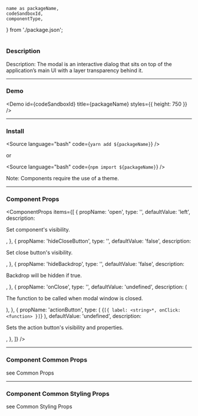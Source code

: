 <!---

React Components Blocks: https://github.com/storybookjs/storybook/blob/master/addons/docs/docs/docspage.md#slot-values

CSF Stories with arbitrary MDX: https://github.com/storybookjs/storybook/blob/master/addons/docs/docs/recipes.md#csf-stories-with-arbitrary-mdx

Note that in contrast to other examples, the MDX file suffix is .mdx rather than .stories.mdx. This key difference means that the file will be loaded with the default MDX loader rather than Storybook's CSF loader, which has several implications:

You shouldn't provide a Meta declaration.
You can refer to existing stories (i.e. <Story id="...">) but cannot define new stories (i.e. <Story name="...">).
The documentation gets exported as the default export (MDX default) rather than as a parameter hanging off the default export (CSF).

-->



	name as packageName,
	codeSandboxId,
	componentType,
} from './package.json';

<h1 style={{ marginBottom: '50px', textTransform: 'capitalize' }}>
	<ComponentTitle packageName={packageName} componentType={componentType} />
</h1>

<PackageLinks packageName={packageName} componentType={componentType} />

### Description

Description: The modal is an interactive dialog that sits on top of the application’s main UI with a layer transparency behind it.

---

### Demo

<Demo id={codeSandboxId} title={packageName} styles={{ height: 750 }} />

---

### Install

<Source language="bash" code={`yarn add ${packageName}`} />

or

<Source language="bash" code={`npm import ${packageName}`} />

Note: Components require the use of a <LinkTo kind="ui-component-system-overview-themes-component-usage--page">theme</LinkTo>.

---

### Component Props

<ComponentProps
	items={[
		{
			propName: 'open',
			type: '<boolean>',
			defaultValue: 'left',
			description: <p>Set component's visibility.</p>,
		},
		{
			propName: 'hideCloseButton',
			type: '<boolean>',
			defaultValue: 'false',
			description: <p>Set close button's visibility.</p>,
		},
		{
			propName: 'hideBackdrop',
			type: '<boolean>',
			defaultValue: 'false',
			description: <p>Backdrop will be hidden if true.</p>,
		},
		{
			propName: 'onClose',
			type: '<function>',
			defaultValue: 'undefined',
			description: (
				<p>The function to be called when modal window is closed.</p>
			),
		},
		{
			propName: 'actionButton',
			type: (
				<DocNestedProp>
					{`[{
		label: <string>*,
		onClick: <function>
}]`}
				</DocNestedProp>
			),
			defaultValue: 'undefined',
			description: <p>Sets the action button's visibility and properties.</p>,
		},
	]}
/>

---

### Component Common Props

<ComponentCommonProps />

see <LinkTo kind="ui-component-system-overview-react-common-props-styled-system-props--page#common-props">
Common Props</LinkTo>

---

### Component Common Styling Props

<ComponentStylingProps />

see <LinkTo kind="ui-component-system-overview-react-common-props-styling-props--page#common-styling-props">Common Styling Props</LinkTo>
